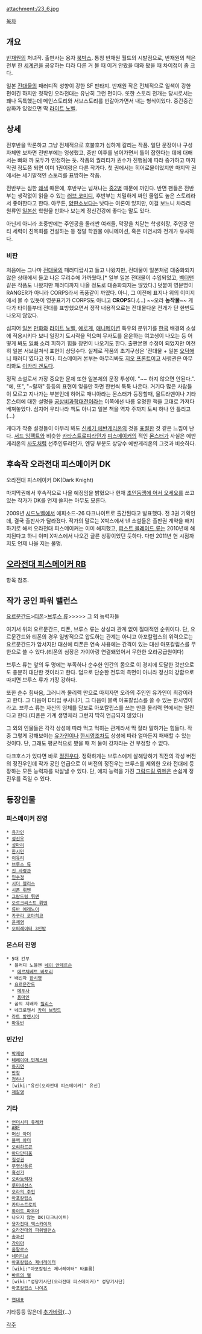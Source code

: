 attachment:/23_6.jpg

[[목차]]
== 개요 ==
[[반재원]]의 처녀작. 출판사는 용자 [[북박스]]. 통칭 반재원 월드의 시발점으로, 반재원의 책은 전부 한 [[세계관]]을 공유하는 터라 다른 거 볼 때 이거 안봤을 때와 봤을 때 차이점이 좀 크다.

일본 [[전대물]]의 패러디적 성향이 강한 SF 판타지. 반재원 작은 전체적으로 일색이 강한 편이긴 하지만 첫작인 오라전대는 유난히 그런 편이다. 또한 스토리 전개는 당시로서는 꽤나 독특했는데 메인스토리와 서브스토리를 번갈아가면서 내는 형식이었다. 중간중간 삽화가 있었으면 딱 [[라이트 노벨]]. 

== 상세 ==
전후반을 막론하고 그냥 전체적으로 호불호가 심하게 갈리는 작품. 일단 문장이나 구성 자체만 보자면 전반부에는 엉성했고, 중반 이후를 넘어가면서 틀이 잡힌다는 데에 대해서는 빠와 까 모두가 인정하는 듯. 작품의 퀄리티가 권수가 진행됨에 따라 증가하고 마지막권 정도쯤 되면 이미 1권이랑은 다른 작가다. 첫 권에서는 히어로물이었지만 마지막 권에서는 세기말적인 스토리를 표방하는 작품.

전반부는 심한 [[왜색]] 때문에, 후반부는 넘쳐나는 [[중2병]] 때문에 까인다. 반면 팬들은 전반부는 생각없이 읽을 수 있는 [[러브 코미디]], 후반부는 치밀하게 짜인 몰입도 높은 스토리라서 좋아한다고 한다.
아무튼, [[양판소]]보다는 낫다는 여론이 있지만, 이걸 보느니 차라리 원류인 [[일본]]산 학원물 만화나 보는게 정신건강에 좋다는 말도 있다. 

아닌게 아니라 초중반에는 주인공을 둘러싼 여캐들, 막장을 치닫는 학생회장, 주인공 안티 세력이 친목회를 건설하는 등 정말 학원물 애니메이션, 혹은 미연시와 전개가 유사하다.
=== 비판 ===
처음에는 그나마 [[전대물]]의 패러디랍시고 들고 나왔지만, 전대물이 일본처럼 대중화되지 않은 상태에서 들고 나온 무리수에 가까웠다.[* 일부 일본 전대물이 수입되었고, [[벡터맨]] 같은 작품도 나왔지만 패러디까지 나올 정도로 대중화되지는 않았다.] 덧붙여 영문명이 RANGER가 아니라 CORPS라서 폭풍같이 까였다. 아니, 그 이전에 표지나 위의 이미지에서 볼 수 있듯이 영문표기가 CORPS도 아니고 '''CROPS'''다.(...) ~~오라 '''농작물'''~~ 게다가 타이틀부터 전대를 표방했으면서 정작 내용적으로는 전대물다운 전개가 단 한번도 나오지 않았다.

심지어 [[일본]] [[만화]]와 [[라이트 노벨]], [[에로게]], [[애니메이션]] 특유의 분위기를 [[한국]] 배경의 소설에 적용시키다 보니 일장기 도시락을 먹으며 무사도를 운운하는 여고생이 나오는 등 어떻게 봐도 [[일빠]] 소리 피하기 힘들 장면이 나오기도 한다. 출판본엔 수정이 되었지만 여전히 일본 서브컬쳐식 표현이 상당수다. 실제로 작품의 초기구상은 '전대물 + 일본 [[오덕]]애니 패러디'였다고 한다. 피스메이커 본부는 아무리봐도 [[지오 프론트]]이고 사령관은 아무리봐도 [[이카리 겐도]]다.

정작 소설로서 가장 중요한 문체 또한 일본체의 문장 투성이. "~~ 하지 않으면 안된다.". "에, 또", "~랄까" 등등의 표현이 잊을만 하면 한번씩 툭툭 나온다. 거기다 많은 사람들이 모르고 지나가는 부분인데 히어로 매니아라는 몬스터가 등장할때, 울트라맨이나 기타 몬스터에 대한 설명을 [[공상비과학대전]]이라는 이쪽에선 나름 유명한 책을 고대로 가져다 베껴놓았다. 심지어 우리나라 책도 아니고 일본 책을 역자 주까지 토씨 하나 안 틀리고(…)

게다가 작중 설정들이 아무리 봐도 [[신세기 에반게리온]]의 것을 [[표절]]한 것 같은 느낌이 난다. [[서드 임팩트]]와 비슷한 [[카타스트로피]]라던가 [[피스메이커]]의 적인 [[몬스터]]가 사실은 에반게리온의 [[사도]]처럼 선주인류라던가, 엔딩 부분도 상당수 에반게리온의 그것과 비슷하다.

== 후속작 오라전대 피스메이커 DK ==
오라전대 피스메이커 DK(Dark Knight)

마지막권에서 후속작으로 나올 예정임을 밝혔으나 현재 [[초인동맹에 어서 오세요]]를 쓰고 있는 작가가 DK를 언제 쓸지는 아무도 모른다.

2009년 [[시드노벨]]에서 에피소드-26 다크나이트로 출간된다고 발표했다. 전 3권 기획인데, 결국 출판사가 달라졌다. 작가의 말로는 X박스에서 낸 소설들은 츨판권 계약을 해지하기로 해서 오라전대 피스메이커는 이미 해지했고, [[퍼스트 블레이드 류]]는 2010년에 해지된다고 하니 이미 X박스에서 나오긴 글른 상황이었던 듯하다. 다만 2011년 현 시점까지도 언제 나올 지는 불명. 

== [[오라전대 피스메이커 RB]] ==
항목 참조.

== 작가 공인 파워 밸런스 ==
[[요르문간드]]>[[티폰]]>[[브루스 류]]>>>>> 그 외 능력자들

여기서 위의 요르문간드, 티폰, 브루스 류는 상성과 관계 없이 절대적인 순위이다. 단, 요르문간드와 티폰의 경우 일방적으로 압도하는 관계는 아니고 아포칼립스의 위력으로는 요르문간드가 앞서지만 대신에 티폰은 연속 사용에는 간격이 있는 대신 아포칼립스를 무한으로 쓸 수 있다.(티폰의 심장은 가이아랑 연결돼있어서 무한한 오라공급원이다)

브루스 류는 앞의 두 명에는 부족하나 순수한 인간의 몸으로 이 경지에 도달한 것만으로도 충분히 대단한 것이라고 한다. 덤으로 단순한 전투의 측면이 아니라 정신의 강함으로 따지면 브루스 류가 가장 강하다.

또한 순수 힘싸움, 그러니까 물리력 만으로 따지자면 오라의 주인인 유가인이 최강이라고 한다. 그 다음이 D타입 쿠사나기, 그 다음이 블랙 아포칼립스를 쓸 수 있는 한시영이라고. 브루스 류는 자신의 영체를 담보로 아포칼립스를 쓰는 만큼 물리력 면에서는 밀린다고 한다.(티폰은 기계 생명체라 그런지 딱히 언급되지 않았다)

그 외의 인물들은 각각 상성에 따라 먹고 먹히는 관계라서 딱 잘라 말하기는 힘들다. 작중 그렇게 강해보이는 [[유가인]]이나 [[한시영]]조차도 상성에 따라 얼마든지 패배할 수 있는 것이다. 단, 그래도 평균적으로 봤을 때 저 둘이 강자라는 건 부정할 수 없다.

다크호스가 있다면 바로 [[정진우]]다. 정확하게는 브루스에게 살해당하기 직전의 각성 버전의 정진우인데 작가 공인 언급으로 이 버전의 정진우는 브루스를 제외한 오라 전대에 등장하는 모든 능력자를 박살낼 수 있다. 단, 예지 능력을 가진 [[그람드링 뤼멘]]은 손쉽게 정진우를 죽일 수 있다.

== 등장인물 ==
=== 피스메이커 진영 ===
 * [[유가인]]
 * [[정진우]]
 * [[성마리]]
 * [[한시민]]
 * [[이유리(오라전대 피스메이커)|이유리]]
 * [[브루스 류]]
 * [[진 사령관]]
 * [[민수정]]
 * [[시더 웰리스]]
 * [[시폰 뤼멘]]
 * [[그람드링 뤼멘]]
 * [[오르크리스트 뤼멘]]
 * [[류바 에레노아]]
 * [[카구라 코마히코]]
 * [[윤채영]]
 * [[오퍼레이터 3인방]]
=== 몬스터 진영 ===
 * 5대 간부
  * 블러디 노블맨 [[네이 안데르슨]]
   * [[에르체베트 바토리]]
  * 배신자 [[한시영]]
  * [[요르문간드]]
   * [[메두사]]
   * [[용마인]]
  * 꿈의 지배자 [[릴리스]]
  * 네크로맨서 [[카이 브릿드]]
 * [[라트 발렌시아]]
 * [[마유빈]]
=== 민간인 ===
 * [[박재영]]
 * [[테레이아 민체스터]]
 * [[하지연]]
 * [[반장]]
 * [[정하나]]
 * [wiki:"유신(오라전대 피스메이커)" 유신]
 * [[제갈영]]
=== 기타 ===
 * [[언더시티 유레카]]
 * [[ABF]]
 * [[머신 아더]]
 * [[블랙 아더]]
 * [[오리하르콘]]
 * [[아다만티움]]
 * [[칠성권]]
 * [[무영신풍류]]
 * [[흑성가]]
 * [[오라능력자]]
 * [[루미네선스]]
 * [[오라의 주인]]
 * [[아포칼립스]]
 * [[카타스트로피]]
 * [[화이트 파우더]]
 * 나오지 않는 DK(다크나이트)
 * [[용자전대 엑스카이저]]
 * [[오라전대의 파워밸런스]]
 * [[송과선]]
 * [[가이아]]
 * [[옴팔로스]]
 * [[네이티브]]
 * [[아포칼립스 제너레이터]]
 * [wiki:"아포칼립스 제너레이터" 타흘룸]
 * [[바르의 별]]
 * [wiki:"성당기사단(오라전대 피스메이커)" 성당기사단]
 * [[아포칼립스 나이츠]]

 * [http://nextneo81.egloos.com/1865563 연대표]
기타등등 많은데 [[추가바람]](...)

[[각주]]

